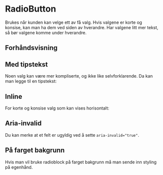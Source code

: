 
<Meta of={RadioButtonStories} />

# RadioButton

Brukes når kunden kan velge ett av få valg. Hvis valgene er korte og konsise, kan man ha dem ved siden av hverandre.
Har valgene litt mer tekst, så bør valgene komme under hverandre.

## Forhåndsvisning

<Canvas of={RadioButtonStories.Standard} />
<Controls of={RadioButtonStories.Standard} />

## Med tipstekst

Noen valg kan være mer kompliserte, og ikke like selvforklarende. Da kan man legge til en tipstekst:

<Canvas of={RadioButtonStories.WithTooltip} />
<Controls of={RadioButtonStories.WithTooltip} />

## Inline

For korte og konsise valg som kan vises horisontalt:

<Canvas of={RadioButtonStories.Inline} />
<Controls of={RadioButtonStories.Inline} />

## Aria-invalid

Du kan merke at et felt er ugyldig ved å sette `aria-invalid="true"`.

<Canvas of={RadioButtonStories.AriaInvalid} />
<Controls of={RadioButtonStories.AriaInvalid} />

## På farget bakgrunn

Hvis man vil bruke radioblock på farget bakgrunn må man sende inn styling på egenhånd.

<Canvas of={RadioButtonStories.ColoredBackground} />
<Controls of={RadioButtonStories.ColoredBackground} />

